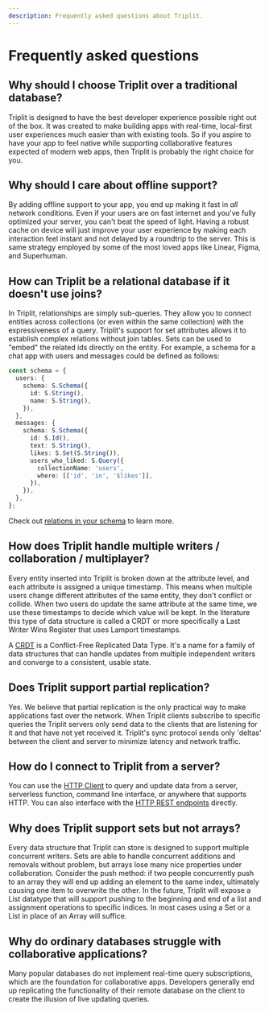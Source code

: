 ```yaml
---
description: Frequently asked questions about Triplit.
---
```


# Frequently asked questions

## Why should I choose Triplit over a traditional database?

Triplit is designed to have the best developer experience possible right out of the box. It was created to make building apps with real-time, local-first user experiences much easier than with existing tools. So if you aspire to have your app to feel native while supporting collaborative features expected of modern web apps, then Triplit is probably the right choice for you.

## Why should I care about offline support?

By adding offline support to your app, you end up making it fast in _all_ network conditions. Even if your users are on fast internet and you've fully optimized your server, you can't beat the speed of light. Having a robust cache on device will just improve your user experience by making each interaction feel instant and not delayed by a roundtrip to the server. This is same strategy employed by some of the most loved apps like Linear, Figma, and Superhuman.

## How can Triplit be a relational database if it doesn't use joins?

In Triplit, relationships are simply sub-queries. They allow you to connect entities across collections (or even within the same collection) with the expressiveness of a query. Triplit's support for set attributes allows it to establish complex relations without join tables. Sets can be used to "embed" the related ids directly on the entity. For example, a schema for a chat app with users and messages could be defined as follows:

```typescript
const schema = {
  users: {
    schema: S.Schema({
      id: S.String(),
      name: S.String(),
    }),
  },
  messages: {
    schema: S.Schema({
      id: S.Id(),
      text: S.String(),
      likes: S.Set(S.String()),
      users_who_liked: S.Query({
        collectionName: 'users',
        where: [['id', 'in', '$likes']],
      }),
    }),
  },
};
```

Check out [relations in your schema](/schemas/relations) to learn more.

## How does Triplit handle multiple writers / collaboration / multiplayer?

Every entity inserted into Triplit is broken down at the attribute level, and each attribute is assigned a unique timestamp. This means when multiple users change different attributes of the same entity, they don't conflict or collide. When two users do update the same attribute at the same time, we use these timestamps to decide which value will be kept. In the literature this type of data structure is called a CRDT or more specifically a Last Writer Wins Register that uses Lamport timestamps.

A [CRDT](https://en.wikipedia.org/wiki/Conflict-free_replicated_data_type) is a Conflict-Free Replicated Data Type. It's a name for a family of data structures that can handle updates from multiple independent writers and converge to a consistent, usable state.

## Does Triplit support partial replication?

Yes. We believe that partial replication is the only practical way to make applications fast over the network. When Triplit clients subscribe to specific queries the Triplit servers only send data to the clients that are listening for it and that have not yet received it. Triplit's sync protocol sends only 'deltas' between the client and server to minimize latency and network traffic.

## How do I connect to Triplit from a server?

You can use the [HTTP Client](/client/http-client) to query and update data from a server, serverless function, command line interface, or anywhere that supports HTTP. You can also interface with the [HTTP REST endpoints](/http-api) directly.

## Why does Triplit support sets but not arrays?

Every data structure that Triplit can store is designed to support multiple concurrent writers. Sets are able to handle concurrent additions and removals without problem, but arrays lose many nice properties under collaboration. Consider the push method: if two people concurrently push to an array they will end up adding an element to the same index, ultimately causing one item to overwrite the other. In the future, Triplit will expose a List datatype that will support pushing to the beginning and end of a list and assignment operations to specific indices. In most cases using a Set or a List in place of an Array will suffice.

## Why do ordinary databases struggle with collaborative applications?

Many popular databases do not implement real-time query subscriptions, which are the foundation for collaborative apps. Developers generally end up replicating the functionality of their remote database on the client to create the illusion of live updating queries.
